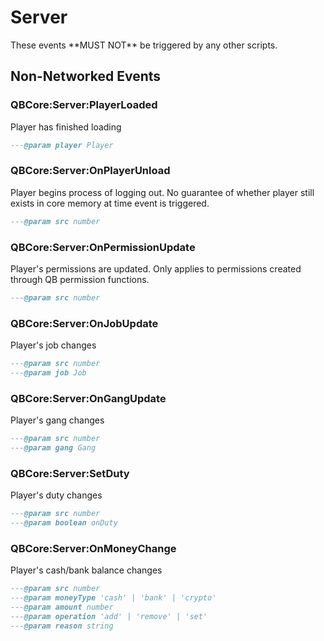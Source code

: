 
# Server

<Callout type="warning">
  These events **MUST NOT** be triggered by any other scripts.
</Callout>

## Non-Networked Events

### QBCore:Server:PlayerLoaded

Player has finished loading

```lua
---@param player Player
```

### QBCore:Server:OnPlayerUnload

Player begins process of logging out. No guarantee of whether player still exists in core memory at time event is triggered.

```lua
---@param src number
```

### QBCore:Server:OnPermissionUpdate

Player's permissions are updated. Only applies to permissions created through QB permission functions.

```lua
---@param src number
```

### QBCore:Server:OnJobUpdate

Player's job changes

```lua
---@param src number
---@param job Job
```

### QBCore:Server:OnGangUpdate

Player's gang changes

```lua
---@param src number
---@param gang Gang
```

### QBCore:Server:SetDuty

Player's duty changes

```lua
---@param src number
---@param boolean onDuty
```

### QBCore:Server:OnMoneyChange

Player's cash/bank balance changes

```lua
---@param src number
---@param moneyType 'cash' | 'bank' | 'crypto'
---@param amount number
---@param operation 'add' | 'remove' | 'set'
---@param reason string
```
